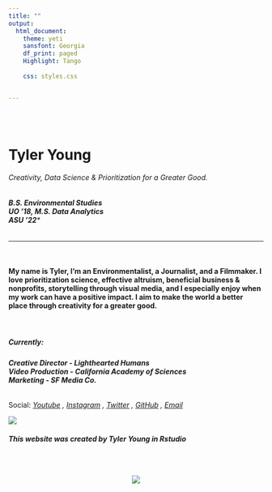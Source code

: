 ```yaml
---
title: ""
output:
  html_document:
    theme: yeti
    sansfont: Georgia
    df_print: paged
    Highlight: Tango
    
    css: styles.css


---
```


<br>
<br>

<h1>**Tyler Young**</h1>
<h6>Creativity, Data Science & Prioritization for a Greater Good.
</h6>
<h6>
***B.S. Environmental Studies***  
***UO '18,  M.S. Data Analytics***  
***ASU '22****
</h6>  
_______________________________________

<br>

<h4>
**My name is Tyler, I’m an Environmentalist, a Journalist, and a Filmmaker.
I love prioritization science, effective altruism, beneficial business & nonprofits, 
storytelling through visual media, and I especially enjoy when my work 
can have a positive impact. I aim to make the world a better place 
through creativity for a greater good.** 
</h4>

<br>
<h5>
**Currently:**
</h5>
<h6>
**Creative Director - Lighthearted Humans**  
**Video Production - California Academy of Sciences**  
**Marketing - SF Media Co.**
</h6>

Social:
*
[Youtube](http://youtube.com/tylerisyoung/?target=_blank) , 
[Instagram](https://www.instagram.com/tylerisyoung/?target=_blank) ,
[Twitter](https://www.twitter.com/Tylerisyoung/?target=_blank) ,
[GitHub](https://www.github.com/tylerisyoung/?target=_blank) ,
[Email](mailto:Tyleralexanderyoung@gmail.com/?target=_blank])
*



![](images/surf.jpg)


<h6>
***This website was created by Tyler Young in Rstudio***
</h6>







<br>
<center>
![](images/tiylogo_tiny.png)










</a>
</div>






